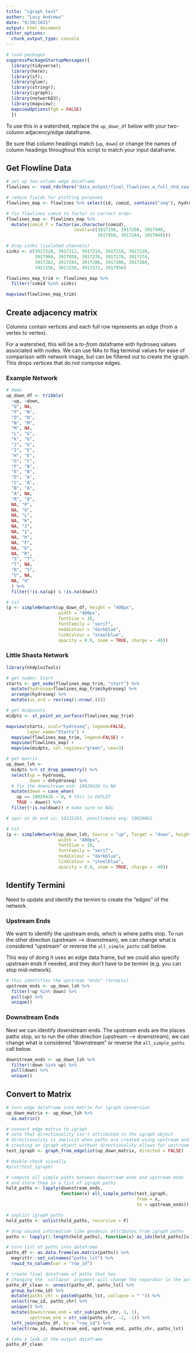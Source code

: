 ```yaml
---
title: "igraph test"
author: "Lucy Andrews"
date: "9/20/2021"
output: html_document
editor_options: 
  chunk_output_type: console
---
```


```r
# load packages
suppressPackageStartupMessages({
  library(tidyverse);
  library(here);
  library(sf);
  library(glue);
  library(stringr);
  library(igraph);
  library(networkD3);
  library(mapview);
  mapviewOptions(fgb = FALSE)
  })
```

To use this in a watershed, replace the `up_down_df` below with your two-column adjacency/edge dataframe.

Be sure that column headings match (`up`, `down`) or change the names of column headings throughout this script to match your input dataframe.

## Get Flowline Data

```r
# set up two-column edge dataframe
flowlines <- read_rds(here("data_output/final_flowlines_w_full_nhd_vaa.rds"))

# reduce fields for plotting purposes
flowlines_map <- flowlines %>% select(id, comid, contains("seq"), hydroseq, gnis_name, areasqkm:divdasqkm, shape_length, streamorde, streamorder_map, streamcalc, geom)

# fix flowlines comid to factor in correct order
flowlines_map <- flowlines_map %>%
  mutate(comid_f = factor(as.character(comid),
                          levels=c(3917198, 3917200, 3917948,
                                   3917950, 3917244, 3917946)))

# drop sinks (isolated channels)
sinks <- c(3917228, 3917212, 3917214, 3917218, 3917220,
           3917960, 3917958, 3917276, 3917278, 3917274, 
           3917282, 3917284, 3917286, 3917280, 3917268,
           3917256, 3917250, 3917272, 3917956)

flowlines_map_trim <- flowlines_map %>% 
  filter(!comid %in% sinks)

mapview(flowlines_map_trim)

```

## Create adjacency matrix

Columns contain vertices and each full row represents an edge (from a vertex to vertex). 

For a watershed, this will be a *to-from* dataframe with hydroseq values associated with nodes. We can use NAs to flag terminal values for ease of comparison with network image, but can be filtered out to create the igraph. This drops vertices that do not compose edges.

### Example Network

```r
# demo
up_down_df <- tribble(
  ~up, ~down,
  "Q", NA,
  "P", "N",
  "O", "N",
  "N", "M",
  "M", NA,
  "L", "G",
  "K", "G",
  "J", "G",
  "I", "E",
  "H", "E",
  "G", "C",
  "F", "B",
  "E", "B",
  "D", "A",
  "C", "A",
  "B", "A",
  "A", NA,
  "R", "Q",
  NA, "P",
  NA, "O",
  NA, "L",
  NA, "K",
  NA, "J",
  NA, "I",
  NA, "H",
  NA, "F",
  NA, "D",
  NA, "R",
  "S", "T",
  "T", NA,
  "R", "S",
  "U", NA,
  NA, "U"
  ) %>%
  filter(!is.na(up) & !is.na(down))

# tst
(p <- simpleNetwork(up_down_df, height = "400px", 
                    width = "400px", 
                    fontSize = 16, 
                    fontFamily = "serif",
                    nodeColour = "darkblue", 
                    linkColour = "steelblue",
                    opacity = 0.9, zoom = TRUE, charge = -40))
```

### Little Shasta Network

```r

library(nhdplusTools)

# get nodes: Start
starts <- get_node(flowlines_map_trim, "start") %>%
  mutate(hydroseq=flowlines_map_trim$hydroseq) %>% 
  arrange(hydroseq) %>% 
  mutate(us_ord = rev(seq(1:nrow(.))))

# get midpoints
midpts <- st_point_on_surface(flowlines_map_trim)

mapview(starts, zcol="hydroseq", legend=FALSE,
        layer.name="Starts") + 
  mapview(flowlines_map_trim, legend=FALSE) +
  mapview(flowlines_map) +
  mapview(midpts, col.regions="green", cex=3)

# get matrix
up_down_lsh <-
  midpts %>% st_drop_geometry() %>% 
  select(up = hydroseq,
         down = dnhydroseq) %>%
  # fix the downstream end: 10020426 to NA
  mutate(down = case_when(
    up == 10020426 ~ 0, # this is OUTLET
    TRUE ~ down)) %>% 
  filter(!is.na(down)) # make sure no NAs

# spur at ds end is: 10135201, penultimate seg: 10020862

# tst
(p <- simpleNetwork(up_down_lsh, Source = "up", Target = "down", height = "400px", 
                    width = "400px", 
                    fontSize = 16, 
                    fontFamily = "serif",
                    nodeColour = "darkblue", 
                    linkColour = "steelblue",
                    opacity = 0.9, zoom = TRUE, charge = -40))

```

## Identify Termini

Need to update and identify the termini to create the "edges" of the network.

### Upstream Ends

We want to identify the upstream ends, which is where paths stop. To run the other direction (upstream --> downstream), we can change what is considered "upstream" or reverse the `all_simple_paths` call below.

This way of doing it uses an edge data frame, but we could also specify upstream ends if needed, and they don't have to be termini (e.g. you can stop mid-network).

```r

# this identifies the upstream "ends" (termini)
upstream_ends <- up_down_lsh %>%
  filter(!up %in% down) %>%
  pull(up) %>%
  unique()
```

### Downstream Ends

Next we can identify downstream ends. The upstream ends are the places paths stop, so to run the other direction (upstream --> downstream), we can change  what is considered "downstream" or reverse the `all_simple_paths` call below. 

```r

downstream_ends <- up_down_lsh %>%
  filter(!down %in% up) %>%
  pull(down) %>%
  unique()

```

## Convert to Matrix

```r

# turn edge dataframe into matrix for igraph conversion
up_down_matrix <- up_down_lsh %>%
  as.matrix()

# convert edge matrix to igraph
# note that directionality isn't attributed in the igraph object
# directionality is implicit when paths are created using upstream and downstream ends
# creating an igraph object without directionality allows for upstream path creation
test_igraph <- graph_from_edgelist(up_down_matrix, directed = FALSE)

# double check visually
#plot(test_igraph)
```

```r
# compute all simple paths between downstream ends and upstream ends
# and store them in a list of igraph paths
hold_paths <- lapply(downstream_ends,
                     function(x) all_simple_paths(test_igraph,
                                                  from = x,
                                                  to = upstream_ends))

# unplist igraph paths
hold_paths <- unlist(hold_paths, recursive = F)

# drop unused information like geodesic attributes from igraph paths
paths <- lapply(1:length(hold_paths), function(x) as_ids(hold_paths[[x]]))

# turn list of paths into dataframe
paths_df <- as.data.frame(as.matrix(paths)) %>%
  magrittr::set_colnames("paths_lst") %>%
  rowid_to_column(var = "row_id")

# create final dataframe of paths that has
# changing the `collapse` argument will change the separator in the path strings
paths_df_clean <- unnest(paths_df, paths_lst) %>%
  group_by(row_id) %>%
  mutate(paths_chr = paste0(paths_lst, collapse = " ")) %>%
  select(row_id, paths_chr) %>%
  unique() %>%
  mutate(downstream_end = str_sub(paths_chr, 1, 1),
         upstream_end = str_sub(paths_chr, -1, -1)) %>%
  left_join(paths_df, by = "row_id") %>%
  select(row_id, downstream_end, upstream_end, paths_chr, paths_lst)
```


```r
# take a look at the output dataframe
paths_df_clean
```
